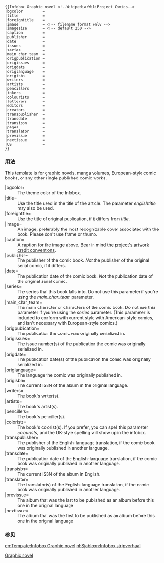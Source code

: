 {{Documentation subpage}}
<!-- PLEASE ADD CATEGORIES AND INTERWIKIS AT THE BOTTOM OF THIS PAGE -->
{{缺乏中文说明}}
<pre>{{Infobox Graphic novel <!--Wikipedia:WikiProject Comics--> 
|bgcolor         = 
|title           = 
|foreigntitle    = 
|image           = <!-- filename format only -->
|imagesize       = <!-- default 250 -->
|caption         = 
|publisher       = 
|date            = 
|issues          = 
|series          = 
|main_char_team  = 
|origpublication = 
|origissues      = 
|origdate        = 
|origlanguage    = 
|origisbn        = 
|writers         = 
|artists         = 
|pencillers      = 
|inkers          =
|colourists      = 
|letterers       = 
|editors         = 
|creators        = 
|transpublisher  = 
|transdate       = 
|transisbn       = 
|pages           = 
|translator      = 
|previssue       = 
|nextissue       = 
|US              = 
}}
</pre>

=== 用法 ===
This template is for graphic novels, manga volumes, European-style comic books, or any other single published comic works.

;|bgcolor=
:The theme color of the Infobox. 
;|title=
:Use the title used in the title of the article. The parameter ''englishtitle'' may also be used.
;|foreigntitle=
:Use the title of original publication, if it differs from ''title''.
;|image=
:An image, preferably the most recognizable cover associated with the book. Please don't use frame or thumb.
;|caption=
:A caption for the image above. Bear in mind [[Wikipedia:WikiProject Comics/Style guidance#Uniform cover artwork crediting convention|the project's artwork credit conventions]].
;|publisher=
:The publisher of the comic book. ''Not'' the publisher of the original serial comic, if it differs.
;|date=
:The publication date of the comic book. ''Not'' the publication date of the original serial comic.
;|series=
:The series that this book falls into. Do not use this parameter if you're using the ''main_char_team'' parameter.
;|main_char_team=
:The main character or characters of the comic book. Do not use this parameter if you're using the ''series'' parameter. (This parameter is included to conform with current style with American-style comics, and isn't necessary with European-style comics.)
;|origpublication=
:The publication the comic was originally serialized in.
;|origissues=
:The issue number(s) of the publication the comic was originally serialized in.
;|origdate=
:The publication date(s) of the publication the comic was originally serialized in.
;|origlanguage=
:The language the comic was originally published in.
;|origisbn=
:The current ISBN of the album in the original language.
;|writers=
:The book's writer(s).
;|artists=
:The book's artist(s).
;|pencillers=
:The book's penciller(s).
;|colorists=
:The book's colorist(s). If you prefer, you can spell this parameter ''colourists'', and the UK-style spelling will show up in the infobox.
;|transpublisher=
:The publisher of the English-language translation, if the comic book was originally published in another language.
;|transdate=
:The publication date of the English-language translation, if the comic book was originally published in another language.
;|transisbn=
:The current ISBN of the album in English.
;|translator=
:The translator(s) of the English-language translation, if the comic book was originally published in another language.
;|previssue=
:The album that was the last to be published as an album before this one in the original language
;|nextissue=
:The album that was the first to be published as an album before this one in the original language
=== 参见 ===
{{esoteric}}
<includeonly>
<!-- CATEGORIES AND INTERWIKIS HERE, THANKS -->
[[Category:漫画信息框模板|Graphic novel]]

[[en:Template:Infobox Graphic novel]]
[[nl:Sjabloon:Infobox stripverhaal]]
</includeonly>
